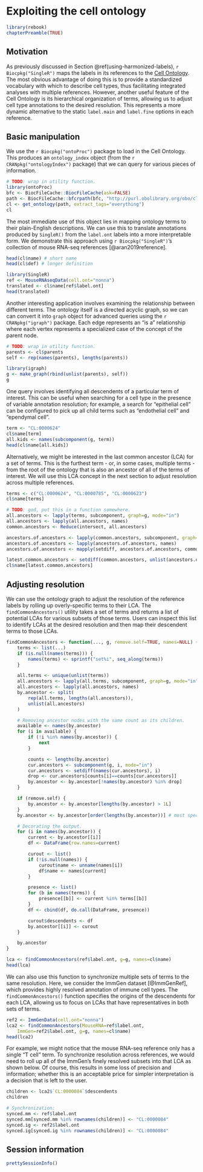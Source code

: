 # Exploiting the cell ontology

```r
library(rebook)
chapterPreamble(TRUE)
```

## Motivation

As previously discussed in Section \@ref(using-harmonized-labels),
`r Biocpkg("SingleR")` maps the labels in its references to the [Cell Ontology](https://www.ebi.ac.uk/ols/ontologies/cl).
The most obvious advantage of doing this is to provide a standardized vocabulary with which to describe cell types,
thus facilitating integrated analyses with multiple references.
However, another useful feature of the Cell Ontology is its hierarchical organization of terms,
allowing us to adjust cell type annotations to the desired resolution.
This represents a more dynamic alternative to the static `label.main` and `label.fine` options in each reference.

## Basic manipulation

We use the `r Biocpkg("ontoProc")` package to load in the Cell Ontology.
This produces an `ontology_index` object (from the `r CRANpkg("ontologyIndex")` package)
that we can query for various pieces of information.

```r
# TODO: wrap in utility function.
library(ontoProc)
bfc <- BiocFileCache::BiocFileCache(ask=FALSE)
path <- BiocFileCache::bfcrpath(bfc, "http://purl.obolibrary.org/obo/cl.obo")
cl <- get_ontology(path, extract_tags="everything")
cl
```

The most immediate use of this object lies in mapping ontology terms to their plain-English descriptions.
We can use this to translate annotations produced by `SingleR()` from the `label.ont` labels into a more interpretable form.
We demonstrate this approach using `r Biocpkg("SingleR")`'s collection of mouse RNA-seq references [@aran2019reference].

```r
head(cl$name) # short name
head(cl$def) # longer definition

library(SingleR)
ref <- MouseRNAseqData(cell.ont="nonna")
translated <- cl$name[ref$label.ont]
head(translated)
```

Another interesting application involves examining the relationship between different terms.
The ontology itself is a directed acyclic graph, so we can can convert it into `graph` object
for advanced queries using the `r CRANpkg("igraph")` package.
Each edge represents an "is a" relationship where each vertex represents a specialized case of the concept of the parent node.

```r
# TODO: wrap in utility function.
parents <- cl$parents
self <- rep(names(parents), lengths(parents))

library(igraph)
g <- make_graph(rbind(unlist(parents), self))
g
```

One query involves identifying all descendents of a particular term of interest.
This can be useful when searching for a cell type in the presence of variable annotation resolution;
for example, a search for "epithelial cell" can be configured to pick up all child terms 
such as "endothelial cell" and "ependymal cell".

```r
term <- "CL:0000624"
cl$name[term]
all.kids <- names(subcomponent(g, term))
head(cl$name[all.kids])
```

Alternatively, we might be interested in the last common ancestor (LCA) for a set of terms.
This is the furthest term - or, in some cases, multiple terms - from the root of the ontology
that is also an ancestor of all of the terms of interest.
We will use this LCA concept in the next section to adjust resolution across multiple references. 

```r
terms <- c("CL:0000624", "CL:0000785", "CL:0000623")
cl$name[terms]

# TODO: god, put this in a function somewhere.
all.ancestors <- lapply(terms, subcomponent, graph=g, mode="in")
all.ancestors <- lapply(all.ancestors, names)
common.ancestors <- Reduce(intersect, all.ancestors)

ancestors.of.ancestors <- lapply(common.ancestors, subcomponent, graph=g, mode="in")
ancestors.of.ancestors <- lapply(ancestors.of.ancestors, names)
ancestors.of.ancestors <- mapply(setdiff, ancestors.of.ancestors, common.ancestors) 

latest.common.ancestors <- setdiff(common.ancestors, unlist(ancestors.of.ancestors))
cl$name[latest.common.ancestors]
```

## Adjusting resolution

We can use the ontology graph to adjust the resolution of the reference labels by rolling up overly-specific terms to their LCA.
The `findCommonAncestors()` utility takes a set of terms and returns a list of potential LCAs for various subsets of those terms.
Users can inspect this list to identify LCAs at the desired resolution and then map their descendent terms to those LCAs.

```r
findCommonAncestors <- function(..., g, remove.self=TRUE, names=NULL) {
    terms <- list(...)
    if (is.null(names(terms))) {
        names(terms) <- sprintf("set%i", seq_along(terms))
    }

    all.terms <- unique(unlist(terms))
    all.ancestors <- lapply(all.terms, subcomponent, graph=g, mode="in")
    all.ancestors <- lapply(all.ancestors, names)
    by.ancestor <- split(
        rep(all.terms, lengths(all.ancestors)),
        unlist(all.ancestors)
    )

    # Removing ancestor nodes with the same count as its children.
    available <- names(by.ancestor)
    for (i in available) {
        if (!i %in% names(by.ancestor)) {
            next
        }

        counts <- lengths(by.ancestor)
        cur.ancestors <- subcomponent(g, i, mode="in")
        cur.ancestors <- setdiff(names(cur.ancestors), i)
        drop <- cur.ancestors[counts[i]==counts[cur.ancestors]]
        by.ancestor <- by.ancestor[!names(by.ancestor) %in% drop]
    }

    if (remove.self) {
        by.ancestor <- by.ancestor[lengths(by.ancestor) > 1L]
    }
    by.ancestor <- by.ancestor[order(lengths(by.ancestor))] # most specific terms first.

    # Decorating the output.
    for (i in names(by.ancestor)) {
        current <- by.ancestor[[i]]
        df <- DataFrame(row.names=current)

        curout <- list()
        if (!is.null(names)) {
            curout$name <- unname(names[i])
            df$name <- names[current]
        }

        presence <- list()
        for (b in names(terms)) {
            presence[[b]] <- current %in% terms[[b]]
        }
        df <- cbind(df, do.call(DataFrame, presence))

        curout$descendents <- df
        by.ancestor[[i]] <- curout
    }

    by.ancestor
}

lca <- findCommonAncestors(ref$label.ont, g=g, names=cl$name)
head(lca)
```

We can also use this function to synchronize multiple sets of terms to the same resolution.
Here, we consider the ImmGen dataset [@ImmGenRef], which provides highly resolved annotation of immune cell types.
The `findCommonAncestors()` function specifies the origins of the descendents for each LCA,
allowing us to focus on LCAs that have representatives in both sets of terms.

```r
ref2 <- ImmGenData(cell.ont="nonna")
lca2 <- findCommonAncestors(MouseRNA=ref$label.ont,
    ImmGen=ref2$label.ont, g=g, names=cl$name)
head(lca2)
```

For example, we might notice that the mouse RNA-seq reference only has a single "T cell" term.
To synchronize resolution across references, 
we would need to roll up all of the ImmGen's finely resolved subsets into that LCA as shown below.
Of course, this results in some loss of precision and information;
whether this is an acceptable price for simpler interpretation is a decision that is left to the user.

```r
children <- lca2$`CL:0000084`$descendents
children

# Synchronization:
synced.mm <- ref$label.ont
synced.mm[synced.mm %in% rownames(children)] <- "CL:0000084"
synced.ig <- ref2$label.ont
synced.ig[synced.ig %in% rownames(children)] <- "CL:0000084"
```

## Session information {-}

```r
prettySessionInfo()
```
